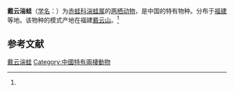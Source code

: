 {{NoteTA|G1=LS}}
{{Speciesbox
| name = 戴云湍蛙
| status = NT
| status_system = IUCN3.1
| image = 
| genus = Amolops
| species = daiyunensis
| authority = (Liu et Hu, 1975)<ref name='id4917'>{{cite web| url =http://www.bioinfo.cn/db05/BjdwSpecies.php?action=view&id=4917| title =戴云湍蛙| work =《中国动物物种编目数据库》| publisher =中国科学院微生物研究所| author =中国科学院动物研究所| accessdate =2009-04-11| deadurl =yes| archiveurl =https://web.archive.org/web/20160305095411/http://www.bioinfo.cn/db05/BjdwSpecies.php?action=view&id=4917| archivedate =2016-03-05}}</ref>
}}

'''戴云湍蛙'''（[[学名|学名]]：{{lang|la|''Amolops daiyunensis''}}）为[[赤蛙科|赤蛙科]][[湍蛙属|湍蛙属]]的[[两栖动物|两栖动物]]，是中国的特有物种。分布于[[福建|福建]]等地。该物种的模式产地在福建[[戴云山|戴云山]]。<ref name='id4917'/>

== 参考文献 ==
{{reflist}}

{{Wikispecies|Amolops daiyunensis}}
{{Taxonbar|from=Q2843800}}

[[Category:湍蛙属|戴云湍蛙]]
[[Category:中國特有兩棲動物|Category:中國特有兩棲動物]]


{{amphibian-stub}}